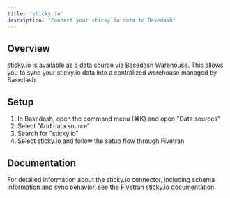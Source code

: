 ```yaml
---
title: 'sticky.io'
description: 'Connect your sticky.io data to Basedash'
---
```


## Overview

sticky.io is available as a data source via Basedash Warehouse. This allows you to sync your sticky.io data into a centralized warehouse managed by Basedash.

## Setup

1. In Basedash, open the command menu (⌘K) and open "Data sources"
2. Select "Add data source"
3. Search for "sticky.io"
4. Select sticky.io and follow the setup flow through Fivetran

## Documentation

For detailed information about the sticky.io connector, including schema information and sync behavior, see the [Fivetran sticky.io documentation](https://fivetran.com/docs/connectors/applications/sticky-io).
